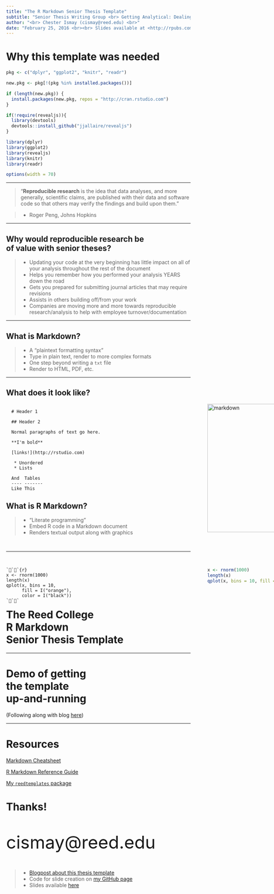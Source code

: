 ```yaml
---
title: "The R Markdown Senior Thesis Template"
subtitle: "Senior Thesis Writing Group <br> Getting Analytical: Dealing with Data"
author: "<br> Chester Ismay (cismay@reed.edu) <br>"
date: "February 25, 2016 <br><br> Slides available at <http://rpubs.com/cismay/senior_thesis_wg_2016>"
---
```


# Why this template was needed

```r
pkg <- c("dplyr", "ggplot2", "knitr", "readr")

new.pkg <- pkg[!(pkg %in% installed.packages())]

if (length(new.pkg)) {
  install.packages(new.pkg, repos = "http://cran.rstudio.com")
}

if(!require(revealjs)){
  library(devtools)
  devtools::install_github("jjallaire/revealjs")
}

library(dplyr)
library(ggplot2)
library(revealjs)
library(knitr)
library(readr)

options(width = 70)
```

<style type="text/css">
  /* I'm cheating here. The ioslides pipeline wants to treat every h1 and h2
     in a special way, so I can't demo what they look like as a part of a page.
     I'm just emulating it here.*/
  #faux-h1 {
    font-size: 1.5em; margin: .67em 0;
  }
  
  #faux-h2 {
    font-size: 1.2em; margin: .75em 0;
  }
  
  #questions {
    text-align: center;
    font-size: 2em;
    padding-top: 1em;
    padding-bottom: 2em;
  }
  
  #wrap {
   width:900px;
   margin:0 auto;
  }
 
  #left_col {
   float:left;
   width:550px;
  }
  
  #right_col {
   float:right;
   width:350px;
  }
     
</style>

---

> "**Reproducible research** is the idea that data analyses, and more generally, scientific claims, are published with their data and software code so that others may verify the findings and build upon them."

 > - Roger Peng, Johns Hopkins

---

## Why would reproducible research be <br> of value with senior theses?

> - Updating your code at the very beginning has little impact on all of your analysis throughout the rest of the document
> - Helps you remember how you performed your analysis YEARS down the road
> - Gets you prepared for submitting journal articles that may require revisions
> - Assists in others building off/from your work
> - Companies are moving more and more towards reproducible research/analysis to help with employee turnover/documentation

---

## What is Markdown?

> - A "plaintext formatting syntax"
> - Type in plain text, render to more complex formats
> - One step beyond writing a `txt` file
> - Render to HTML, PDF, etc.

---

## What does it look like?

<div id="wrap">
  <div id="left_col">

```
  # Header 1
  
  ## Header 2
  
  Normal paragraphs of text go here.
  
  **I'm bold**
  
  [links!](http://rstudio.com)
  
   * Unordered
   * Lists   
   
  And  Tables
  ---- -------
  Like This
  
```

</div>

  <div id="right_col">
  <img src="figure/markdown.png" alt="markdown" style="width: 350px;"/>
  </div>
</div>

---

## What is R Markdown?
  
>- "Literate programming"
>- Embed R code in a Markdown document
>- Renders textual output along with graphics

<div style="height: 15px"></div>

<hr />

<div style="height: 15px"></div>

<!-- Sorry for this hack. I couldn't figure out how to put three backticks in 
    an Rmd without it getting interpreted as a break for <code>, so I have 
    0-width unicode spaces between these inner backticks. Ace (RStudio) will 
    show them as red-dots. Other editors may not. -->

<div id="wrap">    
  <div id="left_col">

```
```{r}
x <- rnorm(1000)
length(x)
qplot(x, bins = 10, 
      fill = I("orange"), 
      color = I("black"))
```
```
  </div>

<div id="right_col">

```r
x <- rnorm(1000)
length(x)
qplot(x, bins = 10, fill = I("orange"), color = I("black"))
```

  </div>

</div>

---

# The Reed College <br> R Markdown <br> Senior Thesis Template

---

# Demo of getting <br> the template <br> up-and-running

(Following along with blog [here](http://blogs.reed.edu/ed-tech/2015/11/r-markdown-senior-thesis-template/))

---

# Resources

[Markdown Cheatsheet](https://github.com/adam-p/markdown-here/wiki/Markdown-Cheatsheet)

[R Markdown Reference Guide](https://www.rstudio.com/wp-content/uploads/2015/03/R Markdown-reference.pdf)

[My `reedtemplates` package](https://github.com/ismayc/reedtemplates/)

# Thanks! 

<br>

<font size="7">cismay@reed.edu</font>

<br>

>- [Blogpost about this thesis template](http://blogs.reed.edu/ed-tech/2015/11/r-markdown-senior-thesis-template/)
>- Code for slide creation on [my GitHub page](https://github.com/ismayc/Reed_WoRkshops/tree/master/Senior_Thesis_Writing_Group)
>- Slides available [here](http://rpubs.com/cismay/senior_thesis_wg_2016)


